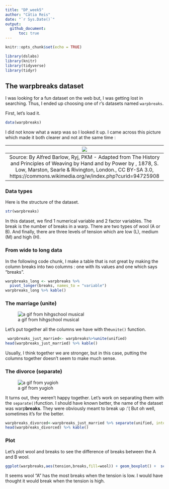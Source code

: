 ```yaml
---
title: "DP_week5"
author: "Cátia Reis"
date: "`r Sys.Date()`"
output: 
  github_document:
      toc: true
---
```


```r
knitr::opts_chunk$set(echo = TRUE)
```

```r
library(dslabs)
library(knitr)
library(tidyverse)
library(tidyr)
```
## The warpbreaks dataset

I was looking for a fun dataset on the web but, I was getting lost in searching. 
Thus, I ended up choosing one of r's datasets named `warpbreaks`. 

First, let's load it. 

```r
data(warpbreaks)
```

I did not know what a warp was so I looked it up. I came across this picture which made it both clearer and not at the same time : 

|![](https://upload.wikimedia.org/wikipedia/commons/5/5e/Warp_and_weft_2.jpg)|
|:--:|
|Source: By Alfred Barlow, Ryj, PKM - Adapted from The History and Principles of Weaving by Hand and by Power by , 1878, S. Low, Marston, Searle &amp; Rivington, London., CC BY-SA 3.0, https://commons.wikimedia.org/w/index.php?curid=94725908|

### Data types

Here is the structure of the dataset.

```r
str(warpbreaks)
```
In this dataset, we find 1 numerical variable and 2 factor variables. The break is the number of breaks in a warp. There are two types of wool (A or B). And finally, there are three levels of tension which are low (L), medium (M) and high (H).

### From wide to long data

In the following code chunk, I make a table that is not great by making the column breaks into two columns : one with its values and one which says "breaks". 
```r
warpbreaks_long <- warpbreaks %>% 
  pivot_longer(breaks, names_to = "variable")
warpbreaks_long %>% kable()
```



### The marriage (unite)

![a gif from hihgschool musical](https://c.tenor.com/edQRSE78T_YAAAAC/hsm-high-school-musical.gif)

Let's put together all the columns we have with the`unite()` function.  
```r
 warpbreaks_just_married<- warpbreaks%>%unite(unified)
head(warpbreaks_just_married) %>% kable()
```

Usually, I think together we are stronger, but in this case, putting the columns together doesn't seem to make much sense. 


### The divorce (separate)

![a gif from yugioh](https://c.tenor.com/UwHyv90lYwcAAAAd/yugioh-divorce.gif)

It turns out, they weren't happy together. Let's work on separating them with the `separate()`function. I should have known better, the name of the dataset was warp**breaks**. They were obviously meant to break up :'( But oh well, sometimes it's for the better. 

```r
warpbreaks_divorced<-warpbreaks_just_married %>% separate(unified, into=c("breaks","wool", "tension"), sep="_")
head(warpbreaks_divorced) %>% kable()
```

### Plot 

Let's plot wool and breaks to see the difference of breaks between the A and B wool.  

```r
ggplot(warpbreaks,aes(tension,breaks,fill=wool)) + geom_boxplot() +  scale_fill_brewer(palette="Accent")

```

It seems wool "A" has the most breaks when the tension is low. I would have thought it would break when the tension is high.  





